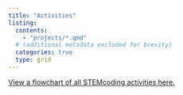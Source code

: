 ```yaml
---
title: "Activities"
listing:
  contents:
    - "projects/*.qmd"
  # (additional metadata excluded for brevity)
  categories: true
  type: grid
---
```


[View a flowchart of all STEMcoding activities here.](flowchart.qmd)